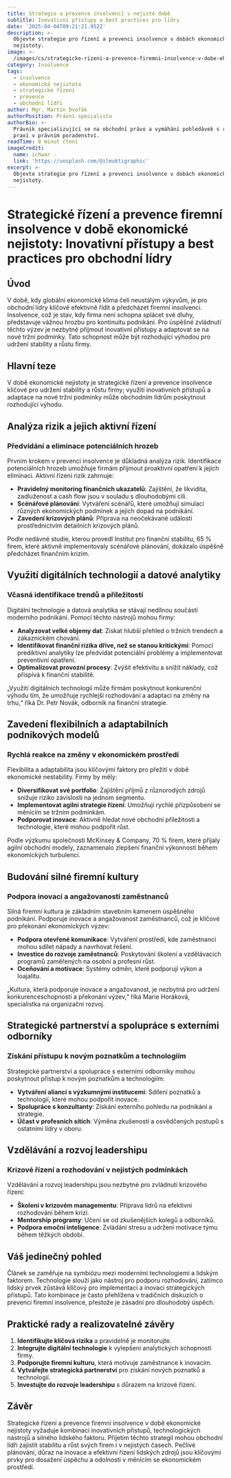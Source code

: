 ```yaml
---
title: Strategie a prevence insolvencí v nejisté době
subtitle: Inovativní přístupy a best practices pro lídry
date: '2025-04-04T09:21:21.952Z'
description: >-
  Objevte strategie pro řízení a prevenci insolvence v dobách ekonomické
  nejistoty.
image: >-
  /images/cs/strategicke-rizeni-a-prevence-firemni-insolvence-v-dobe-ekonomicke-nejistoty-inovativni-pristupy-a-best-practices-pro-obchodni-lidry-1743672081785.jpg
category: Insolvence
tags:
  - insolvence
  - ekonomická nejistota
  - strategické řízení
  - prevence
  - obchodní lídři
author: Mgr. Martin Dvořák
authorPosition: Právní specialista
authorBio: >-
  Právník specializující se na obchodní právo a vymáhání pohledávek s rozsáhlou
  praxí v právním poradenství.
readTime: 8 minut čtení
imageCredit:
  name: ichwar -
  link: 'https://unsplash.com/@ilmuktigraphic'
excerpt: >-
  Objevte strategie pro řízení a prevenci insolvence v dobách ekonomické
  nejistoty.
---
```

# Strategické řízení a prevence firemní insolvence v době ekonomické nejistoty: Inovativní přístupy a best practices pro obchodní lídry

## Úvod

V době, kdy globální ekonomické klima čelí neustálým výkyvům, je pro obchodní lídry klíčové efektivně řídit a předcházet firemní insolvenci. Insolvence, což je stav, kdy firma není schopna splácet své dluhy, představuje vážnou hrozbu pro kontinuitu podnikání. Pro úspěšné zvládnutí těchto výzev je nezbytné přijmout inovativní přístupy a adaptovat se na nové tržní podmínky. Tato schopnost může být rozhodující výhodou pro udržení stability a růstu firmy.

## Hlavní teze

V době ekonomické nejistoty je strategické řízení a prevence insolvence klíčové pro udržení stability a růstu firmy; využití inovativních přístupů a adaptace na nové tržní podmínky může obchodním lídrům poskytnout rozhodující výhodu.

## Analýza rizik a jejich aktivní řízení

### Předvídání a eliminace potenciálních hrozeb

Prvním krokem v prevenci insolvence je důkladná analýza rizik. Identifikace potenciálních hrozeb umožňuje firmám přijmout proaktivní opatření k jejich eliminaci. Aktivní řízení rizik zahrnuje:

- **Pravidelný monitoring finančních ukazatelů**: Zajištění, že likvidita, zadluženost a cash flow jsou v souladu s dlouhodobými cíli.
- **Scénářové plánování**: Vytváření scénářů, které umožňují simulaci různých ekonomických podmínek a jejich dopad na podnikání.
- **Zavedení krizových plánů**: Příprava na neočekávané události prostřednictvím detailních krizových plánů.

Podle nedávné studie, kterou provedl Institut pro finanční stabilitu, 65 % firem, které aktivně implementovaly scénářové plánování, dokázalo úspěšně předcházet finančním krizím.

## Využití digitálních technologií a datové analytiky

### Včasná identifikace trendů a příležitostí

Digitální technologie a datová analytika se stávají nedílnou součástí moderního podnikání. Pomocí těchto nástrojů mohou firmy:

- **Analyzovat velké objemy dat**: Získat hlubší přehled o tržních trendech a zákaznickém chování.
- **Identifikovat finanční rizika dříve, než se stanou kritickými**: Pomocí prediktivní analytiky lze předvídat potenciální problémy a implementovat preventivní opatření.
- **Optimalizovat provozní procesy**: Zvýšit efektivitu a snížit náklady, což přispívá k finanční stabilitě.

„Využití digitálních technologií může firmám poskytnout konkurenční výhodu tím, že umožňuje rychlejší rozhodování a adaptaci na změny na trhu,“ říká Dr. Petr Novák, odborník na finanční strategie.

## Zavedení flexibilních a adaptabilních podnikových modelů

### Rychlá reakce na změny v ekonomickém prostředí

Flexibilita a adaptabilita jsou klíčovými faktory pro přežití v době ekonomické nestability. Firmy by měly:

- **Diversifikovat své portfolio**: Zajištění příjmů z různorodých zdrojů snižuje riziko závislosti na jednom segmentu.
- **Implementovat agilní strategie řízení**: Umožňují rychlé přizpůsobení se měnícím se tržním podmínkám.
- **Podporovat inovace**: Aktivně hledat nové obchodní příležitosti a technologie, které mohou podpořit růst.

Podle výzkumu společnosti McKinsey & Company, 70 % firem, které přijaly agilní obchodní modely, zaznamenalo zlepšení finanční výkonnosti během ekonomických turbulencí.

## Budování silné firemní kultury

### Podpora inovací a angažovanosti zaměstnanců

Silná firemní kultura je základním stavebním kamenem úspěšného podnikání. Podporuje inovace a angažovanost zaměstnanců, což je klíčové pro překonání ekonomických výzev:

- **Podpora otevřené komunikace**: Vytváření prostředí, kde zaměstnanci mohou sdílet nápady a navrhovat řešení.
- **Investice do rozvoje zaměstnanců**: Poskytování školení a vzdělávacích programů zaměřených na osobní a profesní růst.
- **Oceňování a motivace**: Systémy odměn, které podporují výkon a loajalitu.

„Kultura, která podporuje inovace a angažovanost, je nezbytná pro udržení konkurenceschopnosti a překonání výzev,“ říká Marie Horáková, specialistka na organizační rozvoj.

## Strategické partnerství a spolupráce s externími odborníky

### Získání přístupu k novým poznatkům a technologiím

Strategické partnerství a spolupráce s externími odborníky mohou poskytnout přístup k novým poznatkům a technologiím:

- **Vytváření aliancí s výzkumnými institucemi**: Sdílení poznatků a technologií, které mohou podpořit inovace.
- **Spolupráce s konzultanty**: Získání externího pohledu na podnikání a strategie.
- **Účast v profesních sítích**: Výměna zkušeností a osvědčených postupů s ostatními lídry v oboru.

## Vzdělávání a rozvoj leadershipu

### Krizové řízení a rozhodování v nejistých podmínkách

Vzdělávání a rozvoj leadershipu jsou nezbytné pro zvládnutí krizového řízení:

- **Školení v krizovém managementu**: Příprava lídrů na efektivní rozhodování během krizí.
- **Mentorship programy**: Učení se od zkušenějších kolegů a odborníků.
- **Podpora emoční inteligence**: Zvládání stresu a udržení motivace týmu během těžkých období.

## Váš jedinečný pohled

Článek se zaměřuje na symbiózu mezi moderními technologiemi a lidským faktorem. Technologie slouží jako nástroj pro podporu rozhodování, zatímco lidský prvek zůstává klíčový pro implementaci a inovaci strategických přístupů. Tato kombinace je často přehlížena v tradičních diskuzích o prevenci firemní insolvence, přestože je zásadní pro dlouhodobý úspěch.

## Praktické rady a realizovatelné závěry

1. **Identifikujte klíčová rizika** a pravidelně je monitorujte.
2. **Integrujte digitální technologie** k vylepšení analytických schopností firmy.
3. **Podporujte firemní kulturu**, která motivuje zaměstnance k inovacím.
4. **Vytvářejte strategická partnerství** pro získání nových poznatků a technologií.
5. **Investujte do rozvoje leadershipu** s důrazem na krizové řízení.

## Závěr

Strategické řízení a prevence firemní insolvence v době ekonomické nejistoty vyžaduje kombinaci inovativních přístupů, technologických nástrojů a silného lidského faktoru. Přijetím těchto strategií mohou obchodní lídři zajistit stabilitu a růst svých firem i v nejistých časech. Pečlivé plánování, důraz na inovace a efektivní řízení lidských zdrojů jsou klíčovými prvky pro dosažení úspěchu a odolnosti v měnícím se ekonomickém prostředí.
